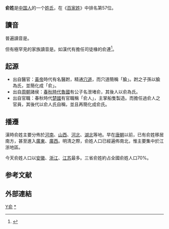 {{姓氏
|姓氏=俞
|拼音=Yú
|中国大陆=Yu
|台湾=Yu
|港府=Yu
|澳门=U
|新加坡=
|马来西亚=Je/Yii
|越南=Du/Dũ
|韩国=유(You/Yu)
|反切=
|同音字=
|堂号=
|郡望=[[河间郡|河间郡]]
}}

'''俞姓'''是[[中国人|中国人]]的一个[[姓氏|姓氏]]，在《[[百家姓|百家姓]]》中排名第57位。

==讀音==

普遍讀音是{{標音|拼音=yú|南京=ü<sup>2</sup>|反切=羊朱}}。

但有極罕見的家族讀音是{{標音|拼音=chòu|南京=chou<sup>4</sup>|反切=丑救}}。如漢代有擔任司徒椽的俞連<ref>{{citation
  | title = 廣韻 俞
  | url = https://dict.variants.moe.edu.tw/bookpiece/025/9944.png}}</ref>。

==起源==
*出自醫官：[[黃帝|黃帝]]時代有名醫跗，精通[[穴道|穴道]]，而穴道簡稱「腧」。跗之子孫以腧為氏，並簡化成「俞」。
*出自[[周朝|周朝]]諸侯：[[春秋時代|春秋時代]][[魯國|魯國]]有公子名泄堵俞，其後人以俞為氏。
*出自官職：春秋時代[[楚國|楚國]]有官職稱「俞人」，主掌船隻製造。而擔任過俞人之官員，其後代以俞人氏自稱，並且再簡化成俞氏。

==播遷==
漢時俞姓主要分佈於[[河南|河南]]、[[山西|山西]]、[[河北|河北]]、[[湖北|湖北]]等地。早在[[唐朝|唐朝]]以前，已有俞姓移居南方，甚至進入[[廣東|廣東]]、[[廣西|廣西]]。明清之際，俞姓人口已經遍佈南北，惟主要集中於江浙地區。

今天俞姓人口以[[安徽|安徽]]、[[浙江|浙江]]、[[江苏|江苏]]最多。三省俞姓約占全國俞姓人口70%。

== 参考文献 ==
{{Reflist}}

==外部連結==
{{Wikisource further reading}}

[[Category:漢姓|Y俞]]
[[Category:俞姓|*]]